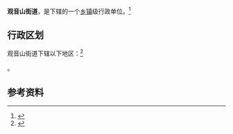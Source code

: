 {{中国乡级行政区|32/06/02/009/000}}

'''观音山街道'''，是{{PRC admin/fullname|32/06/02/009/000|3}}下辖的一个[[乡镇|乡镇]]级行政单位。<ref>{{PRC admin/ref sgc|{{PRC admin/parent|32/06/02/009/000}}}}</ref>

== 行政区划 ==

观音山街道下辖以下地区：<ref>{{PRC admin/ref sgc|32/06/02/009/000}}</ref>

{{PRC admin/children|32/06/02/009/000}}。

== 参考资料 ==

{{reflist}}

{{行政区划小作品}}
{{PRC admin/navcat|32/06/02/009/000}}
